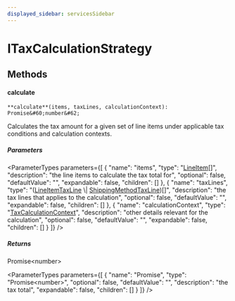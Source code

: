 ```yaml
---
displayed_sidebar: servicesSidebar
---
```



# ITaxCalculationStrategy

## Methods

#### calculate

`**calculate**(items, taxLines, calculationContext): Promise&#60;number&#62;`

Calculates the tax amount for a given set of line items under applicable
tax conditions and calculation contexts.

##### Parameters

<ParameterTypes parameters={[
  {
    "name": "items",
    "type": "[LineItem](../classes/LineItem.mdx)[]",
    "description": "the line items to calculate the tax total for",
    "optional": false,
    "defaultValue": "",
    "expandable": false,
    "children": []
  },
  {
    "name": "taxLines",
    "type": "([LineItemTaxLine](../classes/LineItemTaxLine.mdx) \\| [ShippingMethodTaxLine](../classes/ShippingMethodTaxLine.mdx))[]",
    "description": "the tax lines that applies to the calculation",
    "optional": false,
    "defaultValue": "",
    "expandable": false,
    "children": []
  },
  {
    "name": "calculationContext",
    "type": "[TaxCalculationContext](../types/TaxCalculationContext.mdx)",
    "description": "other details relevant for the calculation",
    "optional": false,
    "defaultValue": "",
    "expandable": false,
    "children": []
  }
]} />

##### Returns

Promise&#60;number&#62;

<ParameterTypes parameters={[
  {
    "name": "Promise",
    "type": "Promise&#60;number&#62;",
    "optional": false,
    "defaultValue": "",
    "description": "the tax total",
    "expandable": false,
    "children": []
  }
]} />
